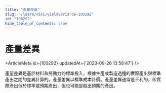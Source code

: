 ```yaml
---
title: "產量差異"
slug: "/learn/wiki/yieldvariance-100292"
id: "100292"
hide_table_of_contents: true
---
```



# 產量差異

<ArticleMeta id={100292} updatedAt={'2023-09-26 13:58:47'} />
<div className='border-solid border-b border-t-0 my-4 border-[var(--ifm-color-gray-300)]' />

產量差異是基於材料和勞動力的標準投入，根據生產或製造過程的實際產出與標準產出之間的差異計算的。產量差異以標準成本計價。產量差異通常是不利的，即實際產出低於標準或預期產出，但也可能是超出預期的產出。

